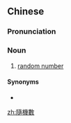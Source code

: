 {{also|随机数}}
==Chinese==
{{zh-forms|s=随机数|type=21}}

===Pronunciation===
{{zh-pron
|m=suíjīshù
|cat=n
}}

===Noun===
{{zh-noun}}

# [[random number]] {{gloss|any of a sequence of random numbers}}

====Synonyms====
* {{zh-l|亂數}}

[[zh:隨機數]]